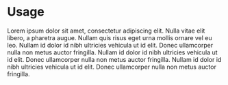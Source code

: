 # Usage

Lorem ipsum dolor sit amet, consectetur adipiscing elit. Nulla vitae elit libero, a pharetra augue. Nullam quis risus eget urna mollis ornare vel eu leo. Nullam id dolor id nibh ultricies vehicula ut id elit. Donec ullamcorper nulla non metus auctor fringilla. Nullam id dolor id nibh ultricies vehicula ut id elit. Donec ullamcorper nulla non metus auctor fringilla. Nullam id dolor id nibh ultricies vehicula ut id elit. Donec ullamcorper nulla non metus auctor fringilla.
